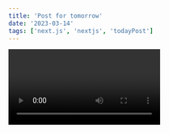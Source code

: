 ```yaml
---
title: 'Post for tomorrow'
date: '2023-03-14'
tags: ['next.js', 'nextjs', 'todayPost']
---
```


<Video id="6h649f2fB9Q" />

```ts
const sum = (num1: number, num2: number): number => {
    return num1 + num2;
}
console.log(sum(4,8));
```

Next.js has two forms of pre-rendering: **Static Generation** and **Server-side Rendering**. The difference is in **when** it generates the HTML for a page.

- **Static Generation** is the pre-rendering method that generates the HTML at **build time**. The pre-rendered HTML is then reused on each request.
- **Server-side Rendering** is the pre-rendering method that generates the HTML **on each request**.

Importantly, Next.js lets you **choose** which pre-rendering form to use for each page. You can create a "hybrid" Next.js app by using Static Generation for most pages and using Server-side Rendering for others.